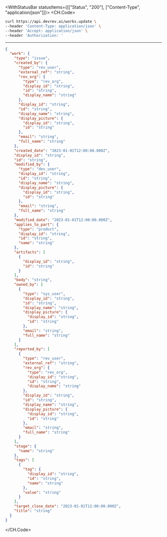 

<WithStatusBar statusItems={[["Status", "200"], ["Content-Type", "application/json"]]}>
  <CH.Code>
  ```bash Example Request
  curl https://api.devrev.ai/works.update \
--header 'Content-Type: application/json' \
--header 'Accept: application/json' \
--header 'Authorization: '
  ```
  ---

  ```json Example Response
  {
    "work": {
      "type": "issue",
      "created_by": {
        "type": "rev_user",
        "external_ref": "string",
        "rev_org": {
          "type": "rev_org",
          "display_id": "string",
          "id": "string",
          "display_name": "string"
        },
        "display_id": "string",
        "id": "string",
        "display_name": "string",
        "display_picture": {
          "display_id": "string",
          "id": "string"
        },
        "email": "string",
        "full_name": "string"
      },
      "created_date": "2023-01-01T12:00:00.000Z",
      "display_id": "string",
      "id": "string",
      "modified_by": {
        "type": "dev_user",
        "display_id": "string",
        "id": "string",
        "display_name": "string",
        "display_picture": {
          "display_id": "string",
          "id": "string"
        },
        "email": "string",
        "full_name": "string"
      },
      "modified_date": "2023-01-01T12:00:00.000Z",
      "applies_to_part": {
        "type": "product",
        "display_id": "string",
        "id": "string",
        "name": "string"
      },
      "artifacts": [
        {
          "display_id": "string",
          "id": "string"
        }
      ],
      "body": "string",
      "owned_by": [
        {
          "type": "sys_user",
          "display_id": "string",
          "id": "string",
          "display_name": "string",
          "display_picture": {
            "display_id": "string",
            "id": "string"
          },
          "email": "string",
          "full_name": "string"
        }
      ],
      "reported_by": [
        {
          "type": "rev_user",
          "external_ref": "string",
          "rev_org": {
            "type": "rev_org",
            "display_id": "string",
            "id": "string",
            "display_name": "string"
          },
          "display_id": "string",
          "id": "string",
          "display_name": "string",
          "display_picture": {
            "display_id": "string",
            "id": "string"
          },
          "email": "string",
          "full_name": "string"
        }
      ],
      "stage": {
        "name": "string"
      },
      "tags": [
        {
          "tag": {
            "display_id": "string",
            "id": "string",
            "name": "string"
          },
          "value": "string"
        }
      ],
      "target_close_date": "2023-01-01T12:00:00.000Z",
      "title": "string"
    }
  }
  ```
  </CH.Code>
</WithStatusBar>

